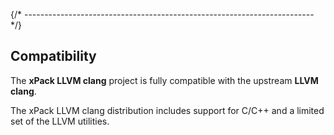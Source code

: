 
{/* ------------------------------------------------------------------------ */}

## Compatibility

The **xPack LLVM clang** project is fully compatible with the upstream
**LLVM clang**.

The xPack LLVM clang distribution includes support for C/C++ and
a limited set of the LLVM utilities.
